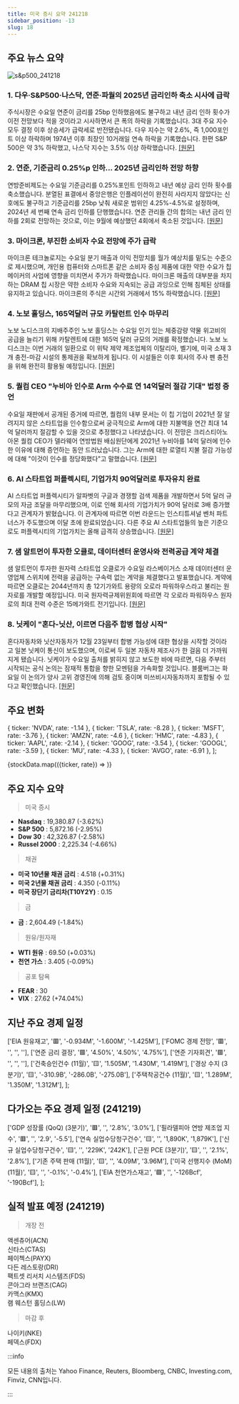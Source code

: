 ```yaml
---
title: 미국 증시 요약 241218
sidebar_position: -13
slug: 18
---
```


## 주요 뉴스 요약

![s&p500_241218](/map/241218.png)

### 1. **다우·S&P500·나스닥, 연준·파월의 2025년 금리인하 축소 시사에 급락**

주식시장은 수요일 연준이 금리를 25bp 인하했음에도 불구하고 내년 금리 인하 횟수가 이전 전망보다 적을 것이라고 시사하면서 큰 폭의 하락을 기록했습니다. 3대 주요 지수 모두 결정 이후 상승세가 급락세로 반전됐습니다. 다우 지수는 약 2.6%, 즉 1,000포인트 이상 하락하며 1974년 이후 최장인 10거래일 연속 하락을 기록했습니다. 한편 S&P 500은 약 3% 하락했고, 나스닥 지수는 3.5% 이상 하락했습니다. [[원문]](https://finance.yahoo.com/news/live/stock-market-today-dow-sp-500-nasdaq-clobbered-as-fed-powell-signal-fewer-rate-cuts-in-2025-210323475.html)

### 2. **연준, 기준금리 0.25%p 인하... 2025년 금리인하 전망 하향**

연방준비제도는 수요일 기준금리를 0.25%포인트 인하하고 내년 예상 금리 인하 횟수를 축소했습니다. 분열된 표결에서 중앙은행은 인플레이션이 완전히 사라지지 않았다는 신호에도 불구하고 기준금리를 25bp 낮춰 새로운 범위인 4.25%-4.5%로 설정하며, 2024년 세 번째 연속 금리 인하를 단행했습니다. 연준 관리들 간의 합의는 내년 금리 인하를 2회로 전망하는 것으로, 이는 9월에 예상했던 4회에서 축소된 것입니다. [[원문]](https://finance.yahoo.com/news/fed-cuts-rates-by-quarter-point-scales-back-cuts-for-2025-125715874.html)

### 3. **마이크론, 부진한 소비자 수요 전망에 주가 급락**

마이크론 테크놀로지는 수요일 분기 매출과 이익 전망치를 월가 예상치를 밑도는 수준으로 제시했으며, 개인용 컴퓨터와 스마트폰 같은 소비자 중심 제품에 대한 약한 수요가 칩메이커의 사업에 영향을 미치면서 주가가 하락했습니다. 마이크론 매출의 대부분을 차지하는 DRAM 칩 시장은 약한 소비자 수요와 지속되는 공급 과잉으로 인해 침체된 상태를 유지하고 있습니다. 마이크론의 주식은 시간외 거래에서 15% 하락했습니다. [[원문]](https://www.reuters.com/technology/micron-technology-expects-second-quarter-revenue-below-estimates-2024-12-18/)

### 4. **노보 홀딩스, 165억달러 규모 카탈런트 인수 마무리**

노보 노디스크의 지배주주인 노보 홀딩스는 수요일 인기 있는 체중감량 약물 위고비의 공급을 늘리기 위해 카탈렌트에 대한 165억 달러 규모의 거래를 확정했습니다. 노보 노디스크는 이번 거래의 일환으로 이 위탁 제약 제조업체의 이탈리아, 벨기에, 미국 소재 3개 충전-마감 시설의 통제권을 확보하게 됩니다. 이 시설들은 이후 회사의 주사 펜 충전을 위해 완전히 활용될 예정입니다. [[원문]](https://www.reuters.com/markets/deals/novo-holdings-completes-165-bln-takeover-catalent-2024-12-18/)

### 5. **퀄컴 CEO "누비아 인수로 Arm 수수료 연 14억달러 절감 기대" 법정 증언**

수요일 재판에서 공개된 증거에 따르면, 퀄컴의 내부 문서는 이 칩 기업이 2021년 잘 알려지지 않은 스타트업을 인수함으로써 궁극적으로 Arm에 대한 지불액을 연간 최대 14억 달러까지 절감할 수 있을 것으로 추정했다고 나타냈습니다. 이 전망은 크리스티아노 아몬 퀄컴 CEO가 델라웨어 연방법원 배심원단에게 2021년 누비아를 14억 달러에 인수한 이유에 대해 증언하는 동안 드러났습니다. 그는 Arm에 대한 로열티 지불 절감 가능성에 대해 "이것이 인수를 정당화했다"고 말했습니다. [[원문]](https://www.reuters.com/legal/qualcomm-saw-nuvia-buy-chance-save-14-billion-year-arm-fees-ceo-tells-jury-2024-12-18/)

### 6. **AI 스타트업 퍼플렉시티, 기업가치 90억달러로 투자유치 완료**

AI 스타트업 퍼플렉시티가 알파벳의 구글과 경쟁할 검색 제품을 개발하면서 5억 달러 규모의 자금 조달을 마무리했으며, 이로 인해 회사의 기업가치가 90억 달러로 3배 증가했다고 관계자가 밝혔습니다. 이 관계자에 따르면 이번 라운드는 인스티튜셔널 벤처 파트너스가 주도했으며 이달 초에 완료되었습니다. 다른 주요 AI 스타트업들의 높은 기준으로도 퍼플렉시티의 기업가치는 올해 급격히 상승했습니다. [[원문]](https://finance.yahoo.com/news/ai-startup-perplexity-closes-funding-192915394.html)

### 7. **샘 알트먼이 투자한 오클로, 데이터센터 운영사와 전력공급 계약 체결**

샘 알트먼이 투자한 원자력 스타트업 오클로가 수요일 라스베이거스 소재 데이터센터 운영업체 스위치에 전력을 공급하는 구속력 없는 계약을 체결했다고 발표했습니다. 계약에 따르면 오클로는 2044년까지 총 12기가와트 용량의 오로라 파워하우스라고 불리는 원자로를 개발할 예정입니다. 미국 원자력규제위원회에 따르면 각 오로라 파워하우스 원자로의 최대 전력 수준은 15메가와트 전기입니다. [[원문]](https://www.reuters.com/business/energy/sam-altman-backed-oklo-signs-power-agreement-with-data-center-operator-2024-12-18/)

### 8. **닛케이 "혼다-닛산, 이르면 다음주 합병 협상 시작"**

혼다자동차와 닛산자동차가 12월 23일부터 합병 가능성에 대한 협상을 시작할 것이라고 일본 닛케이 통신이 보도했으며, 이로써 두 일본 자동차 제조사가 한 걸음 더 가까워지게 됐습니다. 닛케이가 수요일 출처를 밝히지 않고 보도한 바에 따르면, 다음 주부터 시작되는 공식 논의는 잠재적 통합을 향한 모멘텀을 가속화할 것입니다. 블룸버그는 화요일 이 논의가 양사 고위 경영진에 의해 검토 중이며 미쓰비시자동차까지 포함될 수 있다고 확인했습니다. [[원문]](https://finance.yahoo.com/news/honda-nissan-merger-talks-seen-231020811.html)

## 주요 변화

  { ticker: 'NVDA', rate: -1.14 },
  { ticker: 'TSLA', rate: -8.28 },
  { ticker: 'MSFT', rate: -3.76 },
  { ticker: 'AMZN', rate: -4.6 },
  { ticker: 'HMC', rate: -4.83 },
  { ticker: 'AAPL', rate: -2.14 },
  { ticker: 'GOOG', rate: -3.54 },
  { ticker: 'GOOGL', rate: -3.59 },
  { ticker: 'MU', rate: -4.33 },
  { ticker: 'AVGO', rate: -6.91 },
];

{stockData.map(({ticker, rate}) => <StockCardMini key={ticker} ticker={ticker} rate={rate}></StockCardMini>)}

## 주요 지수 요약

> 미국 증시

- **Nasdaq** : 19,380.87 (-3.62%)
- **S&P 500** : 5,872.16 (-2.95%)
- **Dow 30** : 42,326.87 (-2.58%)
- **Russel 2000** : 2,225.34 (-4.66%)

> 채권

- **미국 10년물 채권 금리** : 4.518 (+0.31%)
- **미국 2년물 채권 금리** : 4.350 (-0.11%)
- **미국 장단기 금리차(T10Y2Y)** : 0.15

> 금

- **금** : 2,604.49 (-1.84%)

> 원유/원자재

- **WTI 원유** : 69.50 (+0.03%)
- **천연 가스** : 3.405 (-0.09%)

> 공포 탐욕

- **FEAR** : 30
- **VIX** : 27.62 (+74.04%)

## 지난 주요 경제 일정

  ['EIA 원유재고', '🟥', '-0.934M', '-1.600M', '-1.425M'],
  ['FOMC 경제 전망', '🟥', '', '', ''],
  ['연준 금리 결정', '🟥', '4.50%', '4.50%', '4.75%'],
  ['연준 기자회견', '🟥', '', '', ''],
  ['건축승인건수 (11월)', '🟨', '1.505M', '1.430M', '1.419M'],
  ['경상 수지 (3분기)', '🟨', '-310.9B', '-286.0B', '-275.0B'],
  ['주택착공건수 (11월)', '🟨', '1.289M', '1.350M', '1.312M'],
];

<EconomicCalendar data={eventsData} />

## 다가오는 주요 경제 일정 (241219)

  ['GDP 성장률 (QoQ) (3분기)', '🟥', '', '2.8%', '3.0%'],
  ['필라델피아 연방 제조업 지수', '🟥', '', '2.9', '-5.5'],
  ['연속 실업수당청구건수', '🟨', '', '1,890K', '1,879K'],
  ['신규 실업수당청구건수', '🟨', '', '229K', '242K'],
  ['근원 PCE (3분기)', '🟨', '', '2.1%', '2.8%'],
  ['기존 주택 판매 (11월)', '🟨', '', '4.09M', '3.96M'],
  ['미국 선행지수 (MoM) (11월)', '🟨', '', '-0.1%', '-0.4%'],
  ['EIA 천연가스재고', '🟩', '', '-126Bcf', '-190Bcf'],
];

<EconomicCalendar data={nextEventsData} />

## 실적 발표 예정 (241219)

> 개장 전

액센츄어(ACN)  
신타스(CTAS)  
페이첵스(PAYX)  
다든 레스토랑(DRI)  
팩트셋 리서치 시스템즈(FDS)  
콘아그라 브랜즈(CAG)  
카맥스(KMX)  
램 웨스턴 홀딩스(LW)

> 마감 후

나이키(NKE)  
페덱스(FDX)

:::info

모든 내용의 출처는 Yahoo Finance, Reuters, Bloomberg, CNBC, Investing.com, Finviz, CNN입니다.

:::

